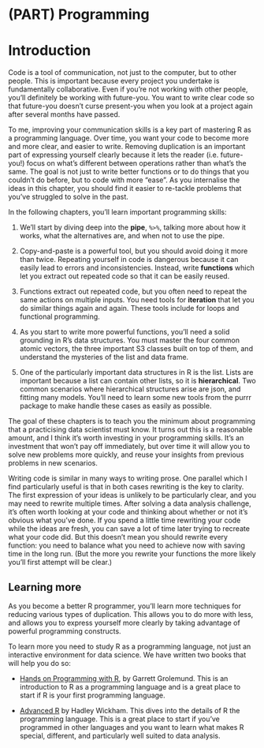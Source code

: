 # (PART) Programming {-}

# Introduction

Code is a tool of communication, not just to the computer, but to other people. This is important because every project you undertake is fundamentally collaborative. Even if you're not working with other people, you'll definitely be working with future-you. You want to write clear code so that future-you doesn't curse present-you when you look at a project again after several months have passed.

To me, improving your communication skills is a key part of mastering R as a programming language. Over time, you want your code to become more and more clear, and easier to write. Removing duplication is an important part of expressing yourself clearly because it lets the reader (i.e. future-you!) focus on what's different between operations rather than what's the same. The goal is not just to write better functions or to do things that you couldn't do before, but to code with more "ease". As you internalise the ideas in this chapter, you should find it easier to re-tackle problems that you've struggled to solve in the past.

In the following chapters, you'll learn important programming skills: 

1.  We'll start by diving deep into the __pipe__, `%>%`, talking more about how 
    it works, what the alternatives are, and when not to use the pipe.

1.  Copy-and-paste is a powerful tool, but you should avoid doing it more than
    twice. Repeating yourself in code is dangerous because it can easily lead 
    to errors and inconsistencies. Instead, write __functions__ which let
    you extract out repeated code so that it can be easily reused.

1.  Functions extract out repeated code, but you often need to repeat the
    same actions on multiple inputs. You need tools for __iteration__ that
    let you do similar things again and again. These tools include for loops 
    and functional programming.
    
1.  As you start to write more powerful functions, you'll need a solid
    grounding in R's data structures. You must master the four common atomic 
    vectors, the three important S3 classes built on top of them, and
    understand the mysteries of the list and data frame.
    
1.  One of the particularly important data structures in R is the list.
    Lists are important because a list can contain other lists, so it is
    __hierarchical__. Two common scenarios where hierarchical structures 
    arise are json, and fitting many models. You'll need to learn some new 
    tools from the purrr package to make handle these cases as easily as 
    possible.

The goal of these chapters is to teach you the minimum about programming that a practicising data scientist must know. It turns out this is a reasonable amount, and I think it's worth investing in your programming skills. It's an investment that won't pay off immediately, but over time it will allow you to solve new problems more quickly, and reuse your insights from previous problems in new scenarios.

Writing code is similar in many ways to writing prose. One parallel which I find particularly useful is that in both cases rewriting is the key to clarity. The first expression of your ideas is unlikely to be particularly clear, and you may need to rewrite multiple times. After solving a data analysis challenge, it's often worth looking at your code and thinking about whether or not it's obvious what you've done. If you spend a little time rewriting your code while the ideas are fresh, you can save a lot of time later trying to recreate what your code did. But this doesn't mean you should rewrite every function: you need to balance what you need to achieve now with saving time in the long run.  (But the more you rewrite your functions the more likely you'll first attempt will be clear.)

## Learning more

As you become a better R programmer, you'll learn more techniques for reducing various types of duplication. This allows you to do more with less, and allows you to express yourself more clearly by taking advantage of powerful programming constructs.

To learn more you need to study R as a programming language, not just an interactive environment for data science. We have written two books that will help you do so:

* [Hands on Programming with R](http://shop.oreilly.com/product/0636920028574.do),
  by Garrett Grolemund. This is an introduction to R as a programming language 
  and is a great place to start if R is your first programming language.
  
* [Advanced R](http://adv-r.had.co.nz) by Hadley Wickham. This dives into the
  details of R the programming language. This is a great place to start if
  you've programmed in other languages and you want to learn what makes R 
  special, different, and particularly well suited to data analysis.
